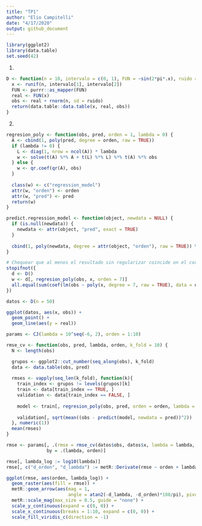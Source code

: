 ```yaml
---
title: "TP1"
author: "Elio Campitelli"
date: "4/17/2020"
output: github_document
---
```


```r
library(ggplot2)
library(data.table)
set.seed(42)
```

1. 

```r
D <- function(n = 10, intervalo = c(0, 1), FUN = ~sin(2*pi*.x), ruido = 0.4) {
  x <- runif(n, intervalo[1], intervalo[2])
  FUN <- purrr::as_mapper(FUN)
  real <- FUN(x)
  obs <- real + rnorm(n, sd = ruido)
  return(data.table::data.table(x, real, obs))
}
```


2. 

```r
regresion_poly <- function(obs, pred, orden = 1, lambda = 0) {
  A <- cbind(1, poly(pred, degree = orden, raw = TRUE))
  if (lambda != 0) {
    L <- diag(1, nrow = ncol(A)) * lambda
    w <- solve(t(A) %*% A + t(L) %*% L) %*% t(A) %*% obs
  } else {
    w <- qr.coef(qr(A), obs)
  }
  
  class(w) <- c("regression_model")
  attr(w, "orden") <- orden
  attr(w, "pred") <- pred
  return(w)
}

predict.regression_model <- function(object, newdata = NULL) {
  if (is.null(newdata)) {
    newdata <- attr(object, "pred", exact = TRUE)
  }
  
  cbind(1, poly(newdata, degree = attr(object, "orden"), raw = TRUE)) %*% object
}

# Chequear que al menos el resultado sin regularizar coincide on el correcto.
stopifnot({
  d <- D()
  w <- d[, regresion_poly(obs, x, orden = 7)]  
  all.equal(sum(coef(lm(obs ~ poly(x, degree = 7, raw = TRUE), data = d)) - w), 0)
})
```



```r
datos <- D(n = 50)

ggplot(datos, aes(x, obs)) +
  geom_point() +
  geom_line(aes(y = real))
```


```r
params <- CJ(lambda = 10^seq(-6, 2), orden = 1:10)

rmse_cv <- function(obs, pred, lambda, orden, k_fold = 10) {
  N <- length(obs)

  grupos <- ggplot2::cut_number(seq_along(obs), k_fold)
  data <- data.table(obs, pred)
  
  rmses <- vapply(seq_len(k_fold), function(k){
    train_index <- grupos != levels(grupos)[k] 
    train <- data[train_index == TRUE, ]
    validation <- data[train_index == FALSE, ]
    
    model <- train[, regresion_poly(obs, pred, orden = orden, lambda = lambda)]
    
    validation[, sqrt(mean((obs - predict(model, newdata = pred))^2))  ]
  }, numeric(1))
  mean(rmses)
}

rmse <- params[, .(rmse = rmse_cv(datos$obs, datos$x, lambda = lambda, orden = orden)),
               by = .(lambda, orden)]

rmse[, lambda_log := log10(lambda)]
rmse[, c("d_orden", "d_lambda") := metR::Derivate(rmse ~ orden + lambda_log, fill = TRUE)]

ggplot(rmse, aes(orden, lambda_log)) +
  geom_raster(aes(fill = rmse)) +
  metR::geom_arrow(aes(mag = 1, 
                       angle = atan2(-d_lambda, -d_orden)*180/pi), pivot = 0) +
  metR::scale_mag(max_size = 0.5, guide = "none") +
  scale_y_continuous(expand = c(0, 0)) +
  scale_x_continuous(breaks = 1:10, expand = c(0, 0)) +
  scale_fill_viridis_c(direction = -1) 
```


